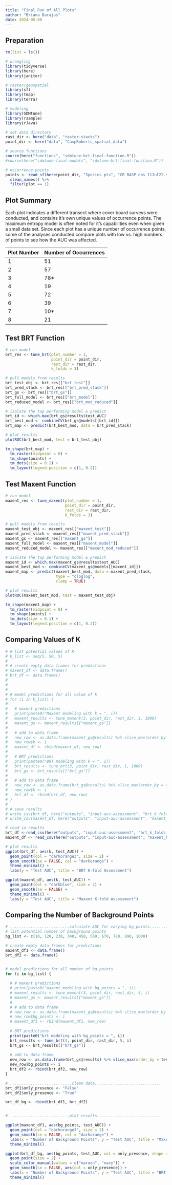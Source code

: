 ```yaml
---
title: "Final Run of All Plots"
author: "Briana Barajas"
date: 2024-05-08
---
```


## Preparation

```r
rm(list = ls())

# wrangling
library(tidyverse)
library(here)
library(janitor)

# raster/geospatial
library(sf)
library(tmap)
library(terra)

# modeling
library(SDMtune)
library(rsample)
library(rJava)

# set data directory
rast_dir <- here("data", "raster-stacks")
point_dir <- here("data", "CampRoberts_spatial_data")

# source functions
source(here("functions", "sdmtune-brt-final-function.R"))
#source(here("sdmtune-final-models", "sdmtune-brt-final-function.R"))

# occurrence points
points <- read_sf(here(point_dir, "Species_pts", "CR_BASP_obs_11Jul22.shp"), quiet = TRUE) %>% 
  clean_names() %>% 
  filter(plot == 1)
```

## Plot Summary

Each plot indicates a different transect where cover board surveys were conducted, and contains it's own unique values of occurrence points. The maximum entropy model is often noted for it's capabilities even when given a small data set. Since each plot has a unique number of occurrence points, some of the analyses conducted compare plots with low vs. high numbers of points to see how the AUC was affected.

| Plot Number | Number of Occurrences |
|-------------|----------------------|
| 1           | 51                   |
| 2           | 57                   |
| 3           | 78\*                 |
| 4           | 19                   |
| 5           | 72                   |
| 6           | 39                   |
| 7           | 10\*                 |
| 8           | 21                   |

## Test BRT Function
```r
# run model
brt_res <- tune_brt(plot_number = 1,
                    point_dir = point_dir,
                    rast_dir = rast_dir,
                    k_folds = 3)

# pull models from results
brt_test_obj <- brt_res[["brt_test"]]
brt_pred_stack <- brt_res[["brt_pred_stack"]]
brt_gs <- brt_res[["brt_gs"]]
brt_full_model <- brt_res[["brt_model"]]
brt_reduced_model <- brt_res[["brt_mod_reduced"]]

# isolate the top performing model & predict
brt_id <- which.max(brt_gs@results$test_AUC)
brt_best_mod <- combineCV(brt_gs@models[[brt_id]])
brt_map <- predict(brt_best_mod, data = brt_pred_stack)

# plot results
plotROC(brt_best_mod, test = brt_test_obj)

tm_shape(brt_map) +
  tm_raster(midpoint = 0) +
  tm_shape(points) +
  tm_dots(size = 0.1) +
  tm_layout(legend.position = c(1, 0.2))
```


## Test Maxent Function
```r
# run model
maxent_res <- tune_maxent(plot_number = 1,
                          point_dir = point_dir,
                          rast_dir = rast_dir,
                          k_folds = 3)

# pull models from results
maxent_test_obj <- maxent_res[["maxent_test"]]
maxent_pred_stack <- maxent_res[["maxent_pred_stack"]]
maxent_gs <- maxent_res[["maxent_gs"]]
maxent_full_model <- maxent_res[["maxent_model"]]
maxent_reduced_model <- maxent_res[["maxent_mod_reduced"]]

# isolate the top performing model & predict
maxent_id <- which.max(maxent_gs@results$test_AUC)
maxent_best_mod <- combineCV(maxent_gs@models[[maxent_id]])
maxent_map <- predict(maxent_best_mod, data = maxent_pred_stack,
                      type = "cloglog",
                      clamp = TRUE)

# plot results
plotROC(maxent_best_mod, test = maxent_test_obj)

tm_shape(maxent_map) +
  tm_raster(midpoint = 0) +
  tm_shape(points) +
  tm_dots(size = 0.1) +
  tm_layout(legend.position = c(1, 0.2))

```

## Comparing Values of K

```r
# # list potential values of K
# k_list <- seq(5, 50, 5)
# 
# # create empty data frames for predictions
# maxent_df <- data.frame()
# brt_df <- data.frame()
# 
# 
# 
# # model predictions for all value of k
# for (i in k_list) {
#   
#   # maxent predictions
#   print(paste0("Maxent modeling with k = ", i))
#   maxent_results <- tune_maxent(3, point_dir, rast_dir, i, 1000)
#   maxent_gs <- maxent_results[["maxent_gs"]]
#   
#   # add to data frame
#   new_row <- as.data.frame(maxent_gs@results) %>% slice_max(order_by = test_AUC)
#   new_row$k <- i
#   maxent_df <- rbind(maxent_df, new_row)
#   
#   # BRT predictions
#   print(paste0("BRT modeling with k = ", i))
#   brt_results <- tune_brt(3, point_dir, rast_dir, i, 1000)
#   brt_gs <- brt_results[["brt_gs"]]
#   
#   # add to data frame
#   new_row <- as.data.frame(brt_gs@results) %>% slice_max(order_by = test_AUC)
#   new_row$k <- i
#   brt_df <- rbind(brt_df, new_row)
# }
# 
# # save results
# write_csv(brt_df, here("outputs", "input-auc-assessment", "brt_k_folds.csv"))
# write_csv(maxent_df, here("outputs", "input-auc-assessment", "maxent_k_folds.csv"))

# read in results
brt_df <-read_csv(here("outputs", "input-auc-assessment", "brt_k_folds.csv"))
maxent_df <- read_csv(here("outputs", "input-auc-assessment", "maxent_k_folds.csv"))

# plot results
ggplot(brt_df, aes(k, test_AUC)) +
  geom_point(col = "darkorange3", size = 2) +
  geom_smooth(se = FALSE, col = "darkorange") +
  theme_minimal() +
  labs(y = "Test AUC", title = "BRT K-fold Assessment")

ggplot(maxent_df, aes(k, test_AUC)) +
  geom_point(col = "darkblue", size = 2) +
  geom_smooth(se = FALSE) +
  theme_minimal() +
  labs(y = "Test AUC", title = "Maxent K-fold Assessment")

```


## Comparing the Number of Background Points

```r
# ..........................calculate AUC for varying bg_points...................
# list potential number of background points
bg_list <- c(10, 120, 230, 340, 450, 560, 670, 780, 890, 1000)

# create empty data frames for predictions
maxent_df1 <- data.frame()
brt_df2 <- data.frame()


# model predictions for all number of bg points
for (i in bg_list) {
  
  # # maxent predictions
  # print(paste0("maxent modeling with bg_points = ", i))
  # maxent_results <- tune_maxent(3, point_dir, rast_dir, 5, i)
  # maxent_gs <- maxent_results[["maxent_gs"]]
  # 
  # # add to data frame
  # new_row <- as.data.frame(maxent_gs@results) %>% slice_max(order_by = test_AUC)
  # new_row$bg_points <- i
  # maxent_df1 <- rbind(maxent_df1, new_row)
  
  # BRT predictions
  print(paste0("brt modeling with bg_points = ", i))
  brt_results <- tune_brt(3, point_dir, rast_dir, 5, i)
  brt_gs <- brt_results[["brt_gs"]]
  
  # add to data frame
  new_row <- as.data.frame(brt_gs@results) %>% slice_max(order_by = test_AUC)
  new_row$bg_points <- i
  brt_df2 <- rbind(brt_df2, new_row)
}

# ...........................clean data.............................
brt_df1$only_presence <- "False"
brt_df2$only_presence <- "True"

brt_df_bg <- rbind(brt_df1, brt_df2)


# ..........................plot results............................

ggplot(maxent_df1, aes(bg_points, test_AUC)) +
  geom_point(col = "darkorange3", size = 2) +
  geom_smooth(se = FALSE, col = "darkorange") +
  labs(x = "Number of Background Points", y = "Test AUC", title = "Maxent - Baxkground Point Assessment") +
  theme_minimal()

ggplot(brt_df_bg, aes(bg_points, test_AUC, col = only_presence, shape = only_presence)) +
  geom_point(size = 2) +
  scale_color_manual(values = c("maroon", "navy")) +
  geom_smooth(se = FALSE, aes(col = only_presence)) +
  labs(x = "Number of Background Points", y = "Test AUC", title = "BRT - Background Point Assessment") +
  theme_minimal()

```



